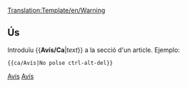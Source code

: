[[Translation:Template/en/Warning]]
<noinclude></noinclude>{{ca/Metacaixa d'avís| tipus = contingut
| text  = <strong>Avís</strong><br>{{{1| Qui va afegir aquesta plantilla no va fixar una advertència específica, per la qual cosa s'ha de esborrar o actualitzar amb l'acció corresponent.}}}
}}<noinclude>
==Ús==
Introduïu <nowiki>{{</nowiki>'''Avís/Ca'''|''text''<nowiki>}}</nowiki> a la secció d'un article. Ejemplo:
<pre>{{ca/Avís|No polse ctrl-alt-del}}</pre>

[[Category:ca/Plantilles|Avís]][[Category:ca/Caixes de missatges|Avís]]</noinclude>